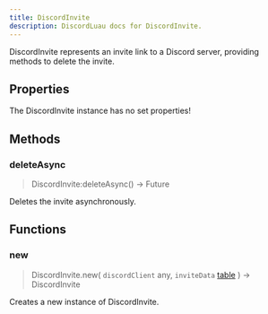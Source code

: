 ```yaml
---
title: DiscordInvite
description: DiscordLuau docs for DiscordInvite.
---
```

[//]: # (This file was automatically compiled through the Generator luau code under this repository)
[//]: # (if you want to edit the documentation of discord-luau, please write changes)
[//]: # (to the discord-luau repository itself, we extract the comments from discord-luau and translate)
[//]: # (them into markdown files that Nextra can interpret!)

DiscordInvite represents an invite link to a Discord server, providing methods to delete the invite.

[//]: # (----- DOCUMENT PROPERTIES ----- )

## Properties

The DiscordInvite instance has no set properties!

[//]: # (----- DOCUMENT METHODS ----- )

## Methods

### deleteAsync

> DiscordInvite:deleteAsync() ->  Future<unknown> 

Deletes the invite asynchronously.

[//]: # (----- DOCUMENT FUNCTIONS ----- )

## Functions

### new

> DiscordInvite.new( `discordClient` any, `inviteData` [table](https://www.lua.org/pil/2.5.html) ) ->  DiscordInvite 

Creates a new instance of DiscordInvite.

